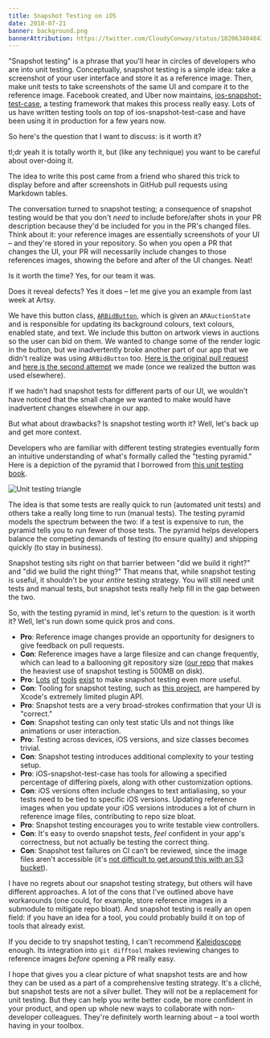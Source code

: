 ```yaml
---
title: Snapshot Testing on iOS
date: 2018-07-21
banner: background.png
bannerAttribution: https://twitter.com/CloudyConway/status/1020634048438460416
---
```


"Snapshot testing" is a phrase that you'll hear in circles of developers who are into unit testing. Conceptually, snapshot testing is a simple idea: take a screenshot of your user interface and store it as a reference image. Then, make unit tests to take screenshots of the same UI and compare it to the reference image. Facebook created, and Uber now maintains, [ios-snapshot-test-case](https://github.com/uber/ios-snapshot-test-case), a testing framework that makes this process really easy. Lots of us have written testing tools on top of ios-snapshot-test-case and have been using it in production for a few years now.

So here's the question that I want to discuss: is it worth it?

tl;dr yeah it is totally worth it, but (like any technique) you want to be careful about over-doing it.

The idea to write this post came from a friend who shared this trick to display before and after screenshots in GitHub pull requests using Markdown tables.

<Tweet tweetID="1019709696872087557" />

The conversation turned to snapshot testing; a consequence of snapshot testing would be that you don't _need_ to include before/after shots in your PR description because they'd be included for you in the PR's changed files. Think about it: your reference images are essentially screenshots of your UI – and they're stored in your repository. So when you open a PR that changes the UI, your PR will necessarily include changes to those references images, showing the before and after of the UI changes. Neat!

<Tweet tweetID="1020081618239668224" />

Is it worth the time? Yes, for our team it was.

Does it reveal defects? Yes it does – let me give you an example from last week at Artsy.

We have this button class, [`ARBidButton`](https://github.com/artsy/eigen/blob/052e79a29e6208a099a4972ad0c17158499776b0/Artsy/Views/Styled_Subclasses/Buttons/ARBidButton.m), which is given an `ARAuctionState` and is responsible for updating its background colours, text colours, enabled state, and text. We include this button on artwork views in auctions so the user can bid on them. We wanted to change some of the render logic in the button, but we inadvertently broke another part of our app that we didn't realize was using `ARBidButton` too. [Here is the original pull request](https://github.com/artsy/eigen/pull/2659) and [here is the second attempt](https://github.com/artsy/eigen/pull/2667) we made (once we realized the button was used elsewhere).

If we hadn't had snapshot tests for different parts of our UI, we wouldn't have noticed that the small change we wanted to make would have inadvertent changes elsewhere in our app.

But what about drawbacks? Is snapshot testing worth it? Well, let's back up and get more context.

Developers who are familiar with different testing strategies eventually form an intuitive understanding of what's formally called the "testing pyramid." Here is a depiction of the pyramid that I borrowed from [this unit testing book](https://gkedge.gitbooks.io/javascript-acceptance-testing/content/).

![Unit testing triangle](./pyramid.jpg)

The idea is that some tests are really quick to run (automated unit tests) and others take a really long time to run (manual tests). The testing pyramid models the spectrum between the two: if a test is expensive to run, the pyramid tells you to run fewer of those tests. The pyramid helps developers balance the competing demands of testing (to ensure quality) and shipping quickly (to stay in business).

Snapshot testing sits right on that barrier between "did we build it right?" and "did we build the right thing?" That means that, while snapshot testing is useful, it shouldn't be your _entire_ testing strategy. You will still need unit tests and manual tests, but snapshot tests really help fill in the gap between the two.

So, with the testing pyramid in mind, let's return to the question: is it worth it? Well, let's run down some quick pros and cons.

<Wide>

- **Pro**: Reference image changes provide an opportunity for designers to give feedback on pull requests.
- **Con**: Reference images have a large filesize and can change frequently, which can lead to a ballooning git repository size ([our repo](https://github.com/artsy/eigen) that makes the heaviest use of snapshot testing is 500MB on disk).
- **Pro**: [Lots](https://github.com/pointfreeco/swift-snapshot-testing) [of](https://github.com/ashfurrow/Nimble-Snapshots) [tools](https://github.com/dblock/ios-snapshot-test-case-expecta) [exist](https://github.com/ashfurrow/second_curtain) to make snapshot testing even more useful.
- **Con**: Tooling for snapshot testing, such as [this project](https://github.com/orta/Snapshots), are hampered by Xcode's extremely limited plugin API.
- **Pro**: Snapshot tests are a very broad-strokes confirmation that your UI is "correct."
- **Con**: Snapshot testing can only test static UIs and not things like animations or user interaction.
- **Pro**: Testing across devices, iOS versions, and size classes becomes trivial.
- **Con**: Snapshot testing introduces additional complexity to your testing setup.
- **Pro**: iOS-snapshot-test-case has tools for allowing a specified percentage of differing pixels, along with other customization options.
- **Con**: iOS versions often include changes to text antialiasing, so your tests need to be tied to specific iOS versions. Updating reference images when you update your iOS versions introduces a lot of churn in reference image files, contributing to repo size bloat.
- **Pro**: Snapshot testing encourages you to write testable view controllers.
- **Con**: It's easy to overdo snapshot tests, _feel_ confident in your app's correctness, but not actually be testing the correct thing.
- **Con**: Snapshot test failures on CI can't be reviewed, since the image files aren't accessible (it's [not difficult to get around this with an S3 bucket](https://github.com/ashfurrow/second_curtain)).

</Wide>

I have no regrets about our snapshot testing strategy, but others will have different approaches. A lot of the cons that I've outlined above have workarounds (one could, for example, store reference images in a submodule to mitigate repo bloat). And snapshot testing is really an open field: if you have an idea for a tool, you could probably build it on top of tools that already exist.

If you decide to try snapshot testing, I can't recommend [Kaleidoscope](https://www.kaleidoscopeapp.com) enough. Its integration into `git difftool` makes reviewing changes to reference images _before_ opening a PR really easy.

I hope that gives you a clear picture of what snapshot tests are and how they can be used as a part of a comprehensive testing strategy. It's a cliché, but snapshot tests are not a silver bullet. They will not be a replacement for unit testing. But they can help you write better code, be more confident in your product, and open up whole new ways to collaborate with non-developer colleagues. They're definitely worth learning about – a tool worth having in your toolbox.
